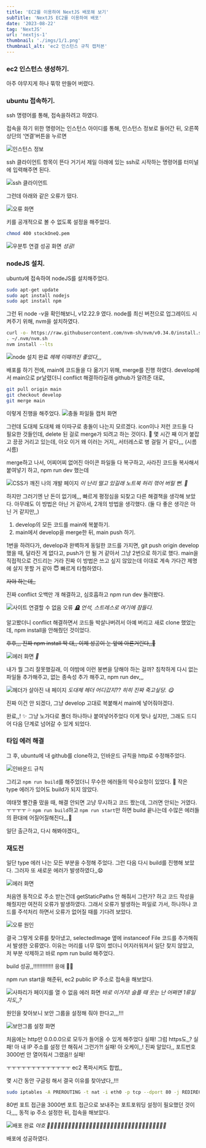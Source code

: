 ```yaml
---
title: 'EC2를 이용하여 NextJS 배포해 보기'
subTitle: 'NextJS EC2를 이용하여 배포'
date: '2023-08-22'
tag: 'NextJS'
url: 'nextjs-1'
thumbnail: './imgs/1/1.png'
thumbnail_alt: 'ec2 인스턴스 규칙 캡처본'
---
```


### ec2 인스턴스 생성하기.

아주 야무지게 하나 뚞딲 만들어 버렸다.

### ubuntu 접속하기.

ssh 명령어를 통해, 접속을하려고 하였다.

접속을 하기 위한 명령어는 인스턴스 아이디를 통해, 인스턴스 정보로 들어간 뒤, 오른쪽 상단의 ‘연결’버튼을 누르면

![인스턴스 정보](./imgs/1/2.png)

ssh 클라이언트 항목이 뜬다 거기서 제일 아래에 있는 ssh로 시작하는 명령어를 터미널에 입력해주면 된다.

![ssh 클라이언트](./imgs/1/3.png)

그런데 아래와 같은 오류가 떴다.

![오류 화면](./imgs/1/4.png)

키를 공개적으로 볼 수 없도록 설정을 해주었다.

```bash
chmod 400 stockOneQ.pem
```

![우분투 연결 성공 화면](./imgs/1/5.png)
_성공!_

### nodeJS 설치.

ubuntu에 접속하여 nodeJS를 설치해주었다.

```bash
sudo apt-get update
sudo apt install nodejs
sudo apt install npm
```

그런 뒤 node -v을 확인해보니, v12.22.9 였다.
node를 최신 버전으로 업그레이드 시켜주기 위해, nvm을 설치하였다.

```bash
curl -o- https://raw.githubusercontent.com/nvm-sh/nvm/v0.34.0/install.sh | bash
. ~/.nvm/nvm.sh
nvm install --lts
```

![node 설치 완료](./imgs/1/6.png)
_헤헤 이때까진 좋았다,,,_

배포를 하기 전에, main에 코드들을 다 옮기기 위해, merge를 진행 하였다.
develop에서 main으로 pr날렸더니 conflict 해결하라길래 github가 알려준 대로,

```bash
git pull origin main
git checkout develop
git merge main
```

이렇게 진행을 해주었다.
![충돌 파일들 캡처 화면](./imgs/1/7.png)

그런데 도대체 도대체 왜 이따구로 충돌이 나는지 모르겠다.
icon이나 저런 코드들 다 필요한 것들인데, delete 된 걸로 merge가 되려고 하는 것이다. 🤯
몇 시간 째 이거 붙잡고 끙끙 거리고 있는데, 아오 이거 왜 이러는 거지,,
서터레스로 병 걸릴 거 같다,,, (시름시름)

merge하고 나서, 어찌어찌 없어진 아이콘 파일들 다 복구하고, 사라진 코드들 복사해서 붙여넣기 하고, npm run dev
했는데

![CSS가 깨진 나의 개발 페이지](./imgs/1/8.png)
_이 난리 떨고 있길래 노트북 허리 꺾어 버릴 뻔. 🤕_

하지만 그러기엔 난 돈이 없기에,,, 빠르게 평정심을 되찾고 다른 해결책을 생각해 보았다.
아무래도 이 방법은 아닌 거 같아서, 2개의 방법을 생각했다.
(둘 다 좋은 생각은 아닌 거 같지만,,)

1. develop의 모든 코드를 main에 복붙하기.
2. main에서 develop을 merge한 뒤, main push 하기.

1번을 하려다가, develop과 완벽하게 동일한 코드를 가지면, git push origin develop 했을 때, 달라진 게 없다고,
push가 안 될 거 같아서 그냥 2번으로 하기로 했다.
main을 직접적으로 건드리는 거라 진짜 이 방법은 쓰고 싶지 않았는데 이대로 계속 가다간 제명에 살지 못할 거 같아 😇 빠르게 타협하였다.

<del>자야 하는데,,</del>
<br />

진짜 conflict 오백만 개 해결하고, 심호흡하고 npm run dev 돌려봤다.

![사이트 연결할 수 없음 오류](./imgs/1/9.png)
_🪦 언석, 스트레스로 여기에 잠들다._

알고봤더니 conflict 해결하면서 코드들 박살나버려서 아예 버리고 새로 clone 했었는데, npm install을 안해줬던 것이었다.

<del>후후,,, 진짜 npm install 딱 대,, 이제 성공이 눈 앞에 아른거린다,,🙊</del>

![에러 화면](./imgs/1/10.png)
_🙈_

내가 뭘 그리 잘못했길래, 이 야밤에 이런 봉변을 당해야 하는 걸까?
침착하게 다시 없는 파일들 추가해주고, 없는 종속성 추가 해주고, npm run dev,,,

![헤더가 살아진 내 페이지](./imgs/1/11.png)
_도대체 헤더 어디갔지?? 히히 진짜 죽고싶당. 😋_

진짜 이건 안 되겠다, 그냥 develop 고대로 복붙해서 main에 넣어줘야겠다.

완료,,! ✨
그냥 노가다로 폴더 하나하나 붙여넣어주었다 이게 맞나 싶지만, 그래도 드디어 다음 단계로 넘어갈 수 있게 되었다.

### 타입 에러 해결

그 후, ubuntu에 내 github를 clone하고, 인바운드 규칙을 http로 수정해주었다.

![인바운드 규칙](./imgs/1/1.png)

그리고 `npm run build`를 해주었더니
무수한 에러들의 악수요청이 있었다. 🤝
작은 type 에러가 있어도 build가 되지 않았다.

여태껏 빨간줄 떴을 때, 해결 안되면 고냥 무시하고 코드 짰는데, 그러면 안되는 거였다. ㅜㅜㅜㅜ 💦
`npm run build`하고 `npm run start`만 하면 build 끝나는데
수많은 에러들의 환대에 어질어질해진다,,,💩

일단 출근하고, 다시 해봐야겠다,,

### 재도전

일단 type 에러 나는 모든 부분을 수정해 주었다.
그런 다음 다시 build를 진행해 보았다.
그러자 또 새로운 에러가 발생하였다,,😧

![에러 화면](./imgs/1/12.png)

처음엔 동적으로 주소 받는건데 getStaticPaths 안 해줘서 그런가? 하고 코드 작성을 해줬지만 여전히 오류가 발생하였다.
그래서 오류가 발생하는 파일로 가서, 하나하나 코드를 주석처리 하면서 오류가 없어질 때를 기다려 보았다.

![오류 원인](./imgs/1/13.png)

결국 그렇게 오류를 찾아냈고, selectedImage 옆에 instanceof File 코드를 추가해줘서 발생한 오류였다.
이유는 머리를 너무 많이 썼더니 어지러워져서 일단 찾지 않았고, 저 부분 삭제하고 바로 npm run build 해주었다.

build 성공,,!!!!!!!!!!!!! 응애 💃🏻

npm run start을 해준뒤, ec2 public IP 주소로 접속을 해보았다.

![사파리가 페이지를 열 수 없음 에러 화면](./imgs/1/14.png)
_바로 이거지! 슬플 때 웃는 난 어쩌면 1류일지도,,?_

원인을 찾아보니 보안 그룹을 설정해 줘야 한다고,,,!!!

![보안그룹 설정 화면](./imgs/1/15.png)

처음에는 http만 0.0.0.0으로 모두가 들어올 수 있게 해주었다 실패!
그럼 https도,,? 실패!
아 내 IP 주소를 설정 안 해줘서 그런가?!
실패!
아 오케이,,! 진짜 알았다,, 포트번호 3000번 안 열어줘서 그랬음!!
실패!

ㅜㅜㅜㅜㅜㅜㅜㅜㅜㅜㅜㅜㅜ ec2 폭파시켜도 합법,,

몇 시간 동안 구글링 해서 결국 이유를 찾아냈다,,!!!

```bash
sudo iptables -A PREROUTING -t nat -i eth0 -p tcp --dport 80 -j REDIRECT --to-port 3000
```

80번 포트 접근을 3000번 포트 접근으로 보내주는 포트포워딩 설정이 필요했던 것이다,,,,
동적 ip 주소 설정한 뒤, 접속을 해보았다.

![배포 완료](./imgs/1/16.png)
_야호 💃🏻🕺🏻💃🏻🕺🏻💃🏻🕺🏻💃🏻🕺🏻💃🏻🕺🏻💃🏻🕺🏻👯‍♀️👯‍♀️👯‍♀️👯‍♀️👯‍♀️_

배포에 성공하였다.
